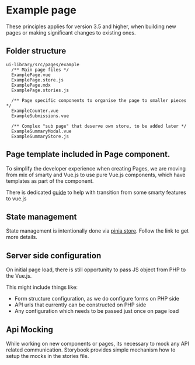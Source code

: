 # Example page

These principles applies for version 3.5 and higher, when building new pages or making significant changes to existing ones.

## Folder structure

```
ui-library/src/pages/example
  /** Main page files */
  ExamplePage.vue
  ExamplePage.store.js
  ExamplePage.mdx
  ExamplePage.stories.js

  /** Page specific components to organise the page to smaller pieces */
  ExampleCounter.vue
  ExampleSubmissions.vue

  /** Complex "sub page" that deserve own store, to be added later */
  ExampleSummaryModal.vue
  ExampleSummaryStore.js
```

## Page template included in Page component.

To simplify the developer experience when creating Pages, we are moving from mix of smarty and Vue.js to use pure Vue.js components, which have templates as part of the component.

There is dedicated [guide](../?path=/docs/guide-smarty-vs-vue-js--docs) to help with transition from some smarty features to vue.js

## State management

State management is intentionally done via [pinia store](../?path=/docs/guide-vue3--docs#pinia-store). Follow the link to get more details.

## Server side configuration

On initial page load, there is still opportunity to pass JS object from PHP to the Vue.js.

This might include things like:

- Form structure configuration, as we do configure forms on PHP side
- API urls that currently can be constructed on PHP side
- Any configuration which needs to be passed just once on page load

## Api Mocking

While working on new components or pages, its necessary to mock any API related communication. Storybook provides simple mechanism how to setup the mocks in the stories file.
